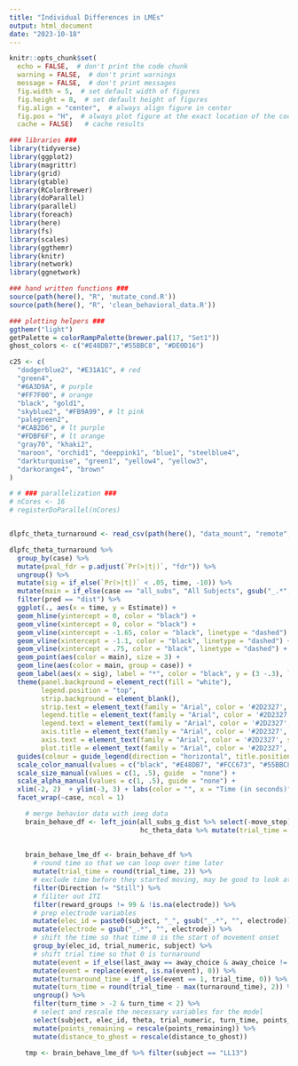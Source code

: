 ```yaml
---
title: "Individual Differences in LMEs"
output: html_document
date: "2023-10-18"
---
```


```r
knitr::opts_chunk$set(
  echo = FALSE,  # don't print the code chunk
  warning = FALSE,  # don't print warnings
  message = FALSE,  # don't print messages
  fig.width = 5,  # set default width of figures
  fig.height = 8,  # set default height of figures
  fig.align = "center",  # always align figure in center
  fig.pos = "H",  # always plot figure at the exact location of the code chunk
  cache = FALSE)   # cache results

### libraries ###
library(tidyverse)
library(ggplot2)
library(magrittr)
library(grid)
library(gtable)
library(RColorBrewer)
library(doParallel)
library(parallel)
library(foreach)
library(here)
library(fs)
library(scales)
library(ggthemr)
library(knitr)
library(network)
library(ggnetwork)

### hand written functions ###
source(path(here(), "R", 'mutate_cond.R'))
source(path(here(), "R", 'clean_behavioral_data.R'))

### plotting helpers ###
ggthemr("light")
getPalette = colorRampPalette(brewer.pal(17, "Set1"))
ghost_colors <- c("#E48DB7","#55BBC8", "#DE0D16")

c25 <- c(
  "dodgerblue2", "#E31A1C", # red
  "green4",
  "#6A3D9A", # purple
  "#FF7F00", # orange
  "black", "gold1",
  "skyblue2", "#FB9A99", # lt pink
  "palegreen2",
  "#CAB2D6", # lt purple
  "#FDBF6F", # lt orange
  "gray70", "khaki2",
  "maroon", "orchid1", "deeppink1", "blue1", "steelblue4",
  "darkturquoise", "green1", "yellow4", "yellow3",
  "darkorange4", "brown"
)

# # ### parallelization ###
# nCores <- 16
# registerDoParallel(nCores)



```


```r

dlpfc_theta_turnaround <- read_csv(path(here(), "data_mount", "remote", "pacman_behavior", "munge", "lme_model_results", "dlpfc_theta_model_results_turnaround_all_subs_robust.csv"))

```


```r

dlpfc_theta_turnaround %>%
  group_by(case) %>%
  mutate(pval_fdr = p.adjust(`Pr(>|t|)`, "fdr")) %>%
  ungroup() %>%
  mutate(sig = if_else(`Pr(>|t|)` < .05, time, -10)) %>%
  mutate(main = if_else(case == "all_subs", "All Subjects", gsub("_.*", "", case))) %>%
  filter(pred == "dist") %>%
  ggplot(., aes(x = time, y = Estimate)) +
  geom_hline(yintercept = 0, color = "black") +
  geom_vline(xintercept = 0, color = "black") +
  geom_vline(xintercept = -1.65, color = "black", linetype = "dashed") +
  geom_vline(xintercept = -1.1, color = "black", linetype = "dashed") +
  geom_vline(xintercept = .75, color = "black", linetype = "dashed") +
  geom_point(aes(color = main), size = 3) +
  geom_line(aes(color = main, group = case)) +
  geom_label(aes(x = sig), label = "*", color = "black", y = (3 -.3), label.size = 0.5) +
  theme(panel.background = element_rect(fill = "white"),
        legend.position = "top",
        strip.background = element_blank(),
        strip.text = element_text(family = "Arial", color = '#2D2327', size = 16, face = "bold"),
        legend.title = element_text(family = "Arial", color = '#2D2327', size = 16),
        legend.text = element_text(family = "Arial", color = '#2D2327', size = 16),
        axis.title = element_text(family = "Arial", color = '#2D2327', size = 18), 
        axis.text = element_text(family = "Arial", color = '#2D2327', size = 14), 
        plot.title = element_text(family = "Arial", color = '#2D2327', size = 20)) +
  guides(colour = guide_legend(direction = "horizontal", title.position = "top", label.position = "right", nrow = 1)) +
  scale_color_manual(values = c("black", "#E48DB7", "#FCC673", "#55BBC8", "palegreen2", "deeppink1", "brown", "#6A3D9A")) + #"white", "#FCC673"
  scale_size_manual(values = c(1, .5), guide  = "none") +
  scale_alpha_manual(values = c(1, .5), guide = "none") +
  xlim(-2, 2)  + ylim(-3, 3) + labs(color = "", x = "Time (in seconds)", y = "Beta Coefficient") +
  facet_wrap(~case, ncol = 1)

```



```r

    # merge behavior data with ieeg data
    brain_behave_df <- left_join(all_subs_g_dist %>% select(-move_step) %>% mutate(trial_time = round(trial_time, 2)), 
                                 hc_theta_data %>% mutate(trial_time = round(trial_time, 2)))
    
    
    brain_behave_lme_df <- brain_behave_df %>%
      # round time so that we can loop over time later
      mutate(trial_time = round(trial_time, 2)) %>%
      # exclude time before they started moving, may be good to look at not doing this as well
      filter(Direction != "Still") %>%
      # filiter out ITI
      filter(reward_groups != 99 & !is.na(electrode)) %>%
      # prep electrode variables
      mutate(elec_id = paste0(subject, "_", gsub("_.*", "", electrode))) %>%
      mutate(electrode = gsub("_.*", "", electrode)) %>%
      # shift the time so that time 0 is the start of movement onset
      group_by(elec_id, trial_numeric, subject) %>%
      # shift trial time so that 0 is turnaround
      mutate(event = if_else(last_away == away_choice & away_choice != 0, 1, 0)) %>%
      mutate(event = replace(event, is.na(event), 0)) %>%
      mutate(turnaround_time = if_else(event == 1, trial_time, 0)) %>%
      mutate(turn_time = round(trial_time - max(turnaround_time), 2)) %>%
      ungroup() %>%
      filter(turn_time > -2 & turn_time < 2) %>%
      # select and rescale the necessary variables for the model
      select(subject, elec_id, theta, trial_numeric, turn_time, points_remaining, distance_to_ghost)  %>%
      mutate(points_remaining = rescale(points_remaining)) %>%
      mutate(distance_to_ghost = rescale(distance_to_ghost))
   
    tmp <- brain_behave_lme_df %>% filter(subject == "LL13") 
    
```




